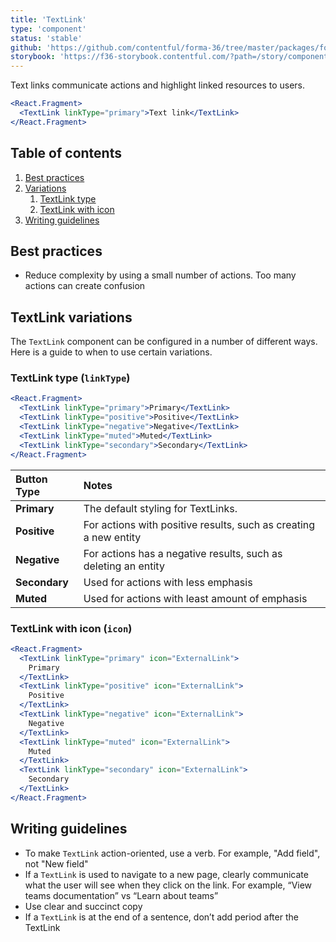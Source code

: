 ```yaml
---
title: 'TextLink'
type: 'component'
status: 'stable'
github: 'https://github.com/contentful/forma-36/tree/master/packages/forma-36-react-components/src/components/TextLink'
storybook: 'https://f36-storybook.contentful.com/?path=/story/components-textlink--default'
---
```


Text links communicate actions and highlight linked resources to users.

```jsx
<React.Fragment>
  <TextLink linkType="primary">Text link</TextLink>
</React.Fragment>
```

## Table of contents

1. [Best practices](#best-practices)
2. [Variations](#variations)
   1. [TextLink type](#textlink-type)
   2. [TextLink with icon](#textlink-with-icon)
3. [Writing guidelines](#writing-guidelines)

## Best practices <a name="best-practices" />

- Reduce complexity by using a small number of actions. Too many actions can create confusion

## TextLink variations <a name="variations" />

The `TextLink` component can be configured in a number of different ways. Here is a guide to when to use certain variations.

### TextLink type (`linkType`) <a name="textlink-type" />

```jsx
<React.Fragment>
  <TextLink linkType="primary">Primary</TextLink>
  <TextLink linkType="positive">Positive</TextLink>
  <TextLink linkType="negative">Negative</TextLink>
  <TextLink linkType="muted">Muted</TextLink>
  <TextLink linkType="secondary">Secondary</TextLink>
</React.Fragment>
```

| Button Type   | Notes                                                            |
| :------------ | :--------------------------------------------------------------- |
| **Primary**   | The default styling for TextLinks.                               |
| **Positive**  | For actions with positive results, such as creating a new entity |
| **Negative**  | For actions has a negative results, such as deleting an entity   |
| **Secondary** | Used for actions with less emphasis                              |
| **Muted**     | Used for actions with least amount of emphasis                   |

### TextLink with icon (`icon`) <a name="textlink-with-icon" />

```jsx
<React.Fragment>
  <TextLink linkType="primary" icon="ExternalLink">
    Primary
  </TextLink>
  <TextLink linkType="positive" icon="ExternalLink">
    Positive
  </TextLink>
  <TextLink linkType="negative" icon="ExternalLink">
    Negative
  </TextLink>
  <TextLink linkType="muted" icon="ExternalLink">
    Muted
  </TextLink>
  <TextLink linkType="secondary" icon="ExternalLink">
    Secondary
  </TextLink>
</React.Fragment>
```

## Writing guidelines <a name="writing-guidelines" />

- To make `TextLink` action-oriented, use a verb. For example, "Add field", not "New field"
- If a `TextLink` is used to navigate to a new page, clearly communicate what the user will see when they click on the link. For example, “View teams documentation” vs “Learn about teams”
- Use clear and succinct copy
- If a `TextLink` is at the end of a sentence, don’t add period after the TextLink